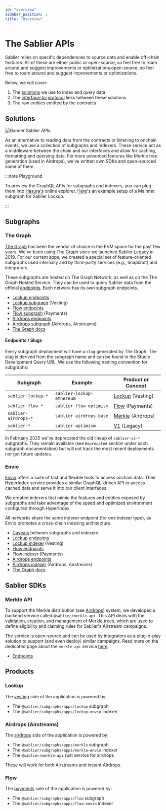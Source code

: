 ```yaml
---
id: "overview"
sidebar_position: 1
title: "Overview"
---
```



# The Sablier APIs

Sablier relies on specific dependencies to source data and enable off-chain features. All of these are either public or
open-source, so feel free to roam around and suggest improvements or optimizations.open-source, so feel free to roam
around and suggest improvements or optimizations.

Below, we will cover:

1. The [solutions](#solutions) we use to index and query data
2. The [interface-to-protocol](#products) links between these solutions
3. The raw entities emitted by the contracts

## Solutions

![Banner Sablier APIs](/banners/docs-apis.webp)

As an alternative to reading data from the contracts or listening to onchain events, we use a collection of subgraphs
and indexers. These service act as a middleware between the chain and our interfaces and allow for caching, formatting
and querying data. For more advanced features like Merkle tree generation (used in Airdrops), we've written own SDKs and
open-sourced some of them.

:::note Playground

To preview the GraphQL APIs for subgraphs and indexers, you can plug them into
[Hasura's](https://cloud.hasura.io/public/graphiql) online explorer.
[Here](https://cloud.hasura.io/public/graphiql?endpoint=https://api.studio.thegraph.com/query/112500/sablier-ethereum-lockup/version/latest)'s
an example setup of a Mainnet subgraph for Sablier Lockup.

:::

## Subgraphs

### The Graph

[The Graph](https://thegraph.com/) has been the vendor of choice in the EVM space for the past few years. We've been
using The Graph since we launched Sablier Legacy in 2019. For our current apps, we created a special set of
feature-oriented subgraphs used internally and by third-party services (e.g., Snapshot) and integrators.

These subgraphs are hosted on The Graph Network, as well as on the The Graph Hosted Service. They can be used to query
Sablier data from the official [endpoints](/api/lockup/endpoints). Each network has its own subgraph endpoints.

- [Lockup endpoints](/api/lockup/endpoints)
- [Lockup subgraph](https://github.com/sablier-labs/indexers/apps/lockup) (Vesting)
- [Flow endpoints](/api/flow/endpoints)
- [Flow subgraph](https://github.com/sablier-labs/indexers/apps/flow) (Payments)
- [Airdrops endpoints](/api/airdrops/endpoints)
- [Airdrops subgraph](https://github.com/sablier-labs/indexers/apps/merkle) (Airdrops, Airstreams)
- [The Graph docs](https://thegraph.com/docs/en/quick-start/)

<LinkPreview
  href="https://github.com/sablier-labs/indexers"
  icon="github"
  subtitle="@sablier/subgraphs"
  title="Sablier Subgraphs on Github"
/>

#### Endpoints / Slugs

Every subgraph deployment will have a `slug` generated by The Graph. The slug is derived from the subgraph name and can
be found in the Studio Development Query URL. We use the following naming convention for subgraphs:

| Subgraph             | Example                   | Product or Concept                             |
| -------------------- | ------------------------- | ---------------------------------------------- |
| `sablier-lockup-*`   | `sablier-lockup-ethereum` | [Lockup](/concepts/lockup/overview) (Vesting)  |
| `sablier-flow-*`     | `sablier-flow-optimism`   | [Flow](/concepts/flow/overview) (Payments)     |
| `sablier-airdrops-*` | `sablier-airdrops-base`   | [Merkle](/concepts/merkle-airdrops) (Airdrops) |
| `sablier-*`          | `sablier-optimism`        | [V1](/api/legacy) (Legacy)                     |

In February 2025 we've deprecated the old lineup of `sablier-v2-*` subgraphs. They remain available (see `Deprecated`
section under each subgraph documentation) but will not track the most recent deployments nor get future updates.

### Envio

[Envio](https://envio.dev/) offers a suite of fast and flexible tools to access onchain data. Their HyperIndex service
provides a similar GraphQL-driven API to access cached data and serve it into our client interfaces.

We created indexers that mimic the features and entities exposed by subgraphs and take advantage of the speed and
optimized environment configured through HyperIndex.

All networks share the same indexer endpoint (for one indexer type), as Envio promotes a cross-chain indexing
architecture.

- [Caveats](/api/caveats) between subgraphs and indexers
- [Lockup endpoints](/api/lockup/endpoints)
- [Lockup indexer](https://github.com/sablier-labs/indexers/apps/lockup-envio) (Vesting)
- [Flow endpoints](/api/lockup/endpoints)
- [Flow indexer](https://github.com/sablier-labs/indexers/apps/flow-envio) (Payments)
- [Airdrops endpoints](/api/airdrops/endpoints)
- [Airdrops indexer](https://github.com/sablier-labs/indexers/apps/merkle-envio) (Airdrops, Airstreams)
- [The Graph docs](https://thegraph.com/docs/en/quick-start/)

<LinkPreview
  href="https://github.com/sablier-labs/indexers"
  icon="github"
  subtitle="@sablier/subgraphs"
  title="Sablier Indexers on Github"
/>

## Sablier SDKs

### Merkle API

To support the Merkle distribution (see [Airdrops](/apps/features/airdrops)) system, we developed a backend service
called `@sablier/merkle-api`. This API deals with the validation, creation, and management of Merkle trees, which are
used to define eligibility and claiming rules for Sablier's Airstream campaigns.

The service is open-source and can be used by integrators as a plug-n-play solution to support (and even deploy) similar
campaigns. Read more on the dedicated page about the `merkle-api` service [here](/api/airdrops/merkle-api/overview).

- [Endpoints](/api/airdrops/endpoints)

<LinkPreview
  href="https://github.com/sablier-labs/merkle-api"
  icon="github"
  subtitle="@sablier/merkle-api - Rust-based service for Merkle distributions"
  title="Sablier Merkle API on Github"
/>

## Products

### Lockup

The [vesting](/apps/features/vesting) side of the application is powered by:

- The `@sablier/subgraphs/apps/lockup` subgraph
- The `@sablier/subgraphs/apps/lockup-envio` indexer

### Airdrops (Airstreams)

The [airdrops](/apps/features/airdrops) side of the application is powered by:

- The `@sablier/subgraphs/apps/merkle` subgraph
- The `@sablier/subgraphs/apps/merkle-envio` indexer
- The `@sablier/merkle-api` rust service for airdrops

These will work for both Airstreams and Instant Airdrops.

### Flow

The [payments](/apps/features/payments) side of the application is powered by:

- The `@sablier/subgraphs/apps/flow` subgraph
- The `@sablier/subgraphs/apps/flow-envio` indexer
